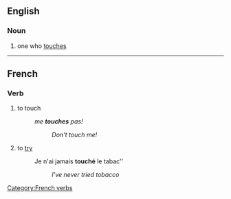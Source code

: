 ==English==
===Noun===
# one who [[touch]]es

----
==French==
===Verb===

{{fr-conj-er|touch|avoir}}
# to touch
#:''me '''touches''' pas!''
#::''Don't touch me!''
# to [[try]]
#:Je n'ai jamais '''touché''' le tabac''
#::''I've never tried tobacco''
[[Category:French verbs]]